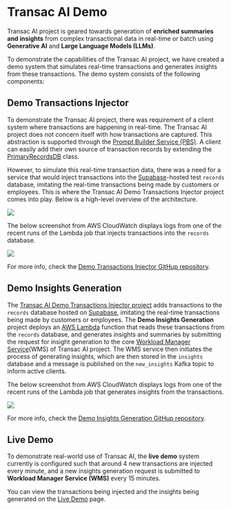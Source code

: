 
# Transac AI Demo

Transac AI project is geared towards generation of **enriched summaries and insights** from complex transactional data in real-time or batch using **Generative AI** and **Large Language Models (LLMs)**.

To demonstrate the capabilities of the Transac AI project, we have created a demo system that simulates real-time transactions and generates insights from these transactions. The demo system consists of the following components:

## Demo Transactions Injector

To demonstrate the Transac AI project, there was requirement of a client system where transactions are happening in real-time. The Transac AI project does not concern itself with how transactions are captured. This abstraction is supported through the [Prompt Builder Service (PBS)](https://github.com/pranav-kural/transacai-prompt-builder-service). A client can easily add their own source of transaction records by extending the [PrimaryRecordsDB](https://github.com/pranav-kural/transacai-prompt-builder-service/blob/main/src/records/primary_records_db.py) class.

However, to simulate this real-time transaction data, there was a need for a service that would inject transactions into the [Supabase](https://supabase.com/)-hosted test `records` database, imitating the real-time transactions being made by customers or employees. This is where the Transac AI Demo Transactions Injector project comes into play. Below is a high-level overview of the architecture.

<Img
  src="/images/transac-ai-demo-arch.svg"
  showSubtitle="true"
  subtitle="Transac AI - Demo Transactions Injector Architecture"
  priority={true}
  className="mt-8"
/>

The below screenshot from AWS CloudWatch displays logs from one of the recent runs of the Lambda job that injects transactions into the `records` database.

<Img
  src="/images/transac-ai-demo-transactions-injector-logs.png"
  showSubtitle="true"
  subtitle="Transac AI - Demo Transactions Injector Lambda Logs"
  priority={true}
  className="mt-8"
/>

For more info, check the [Demo Transactions Injector GitHup repository](https://github.com/transac-ai/demo-transactions-injector).

## Demo Insights Generation

The [Transac AI Demo Transactions Injector project](https://github.com/transac-ai/demo-transactions-injector) adds transactions to the `records` database hosted on [Supabase](https://supabase.com/), imitating the real-time transactions being made by customers or employees. The **Demo Insights Generation** project deploys an [AWS Lambda](https://aws.amazon.com/pm/lambda) function that reads these transactions from the `records` database, and generates insights and summaries by submitting the request for insight generation to the core [Workload Manager Service](https://github.com/transac-ai/workload-manager-service)(WMS) of Transac AI project. The WMS service then initiates the process of generating insights, which are then stored in the `insights` database and a message is published on the `new_insights` Kafka topic to inform active clients.

The below screenshot from AWS CloudWatch displays logs from one of the recent runs of the Lambda job that generates insights from the transactions.

<Img
  src="/images/transac-ai-demo-insights-generation-logs.png"
  showSubtitle="true"
  subtitle="Transac AI - Demo Insights Generation Lambda Logs"
  priority={true}
  className="mt-8"
/>

For more info, check the [Demo Insights Generation GitHup repository](https://github.com/transac-ai/demo-insights-generation).

## Live Demo

To demonstrate real-world use of Transac AI, the **live demo** system currently is configured such that around 4 new transactions are injected every minute, and a new insights generation request is submitted to **Workload Manager Service (WMS)** every 15 minutes.

You can view the transactions being injected and the insights being generated on the [Live Demo](/demo/live-demo) page.
